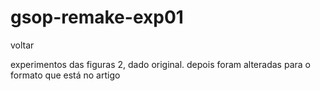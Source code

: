 
# gsop-remake-exp01

<Link href='/'>voltar</Link>

experimentos das figuras 2, dado original. depois foram alteradas para o formato que está no artigo